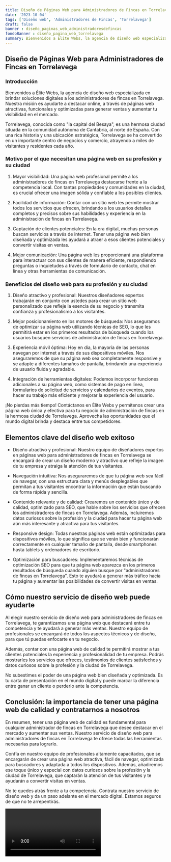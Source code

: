 ```yaml
---
title: Diseño de Páginas Web para Administradores de Fincas en Torrelavega
date: '2023-10-04'
tags: ['Diseño web', 'Administradores de Fincas', 'Torrelavega']
draft: false
banner : diseño_paginas_web_administradoresdefincas
fondoBanner : diseño_pagina_web_torrelavega
summary: Bienvenidos a Élite Webs, la agencia de diseño web especializada en brindar soluciones digitales a los administradores de fincas en Torrelavega. Nuestra misión es ayudarte a destacar online, a través de páginas web atractivas, funcionales y optimizadas para generar ventas y aumentar tu visibilidad en el mercado.
---
```


## Diseño de Páginas Web para Administradores de Fincas en Torrelavega

### Introducción

Bienvenidos a Élite Webs, la agencia de diseño web especializada en brindar soluciones digitales a los administradores de fincas en Torrelavega. Nuestra misión es ayudarte a destacar online, a través de páginas web atractivas, funcionales y optimizadas para generar ventas y aumentar tu visibilidad en el mercado.

Torrelavega, conocida como "la capital del Besaya", es una hermosa ciudad situada en la comunidad autónoma de Cantabria, al norte de España. Con una rica historia y una ubicación estratégica, Torrelavega se ha convertido en un importante centro de negocios y comercio, atrayendo a miles de visitantes y residentes cada año.

### Motivo por el que necesitan una página web en su profesión y su ciudad

1. Mayor visibilidad: Una página web profesional permite a los administradores de fincas en Torrelavega destacarse frente a la competencia local. Con tantas propiedades y comunidades en la ciudad, es crucial ofrecer una imagen sólida y confiable a los posibles clientes.

2. Facilidad de información: Contar con un sitio web les permite mostrar todos los servicios que ofrecen, brindando a los usuarios detalles completos y precisos sobre sus habilidades y experiencia en la administración de fincas en Torrelavega.

3. Captación de clientes potenciales: En la era digital, muchas personas buscan servicios a través de internet. Tener una página web bien diseñada y optimizada les ayudará a atraer a esos clientes potenciales y convertir visitas en ventas.

4. Mejor comunicación: Una página web les proporcionará una plataforma para interactuar con sus clientes de manera eficiente, respondiendo preguntas o inquietudes a través de formulario de contacto, chat en línea y otras herramientas de comunicación.

### Beneficios del diseño web para su profesión y su ciudad

1. Diseño atractivo y profesional: Nuestros diseñadores expertos trabajarán en conjunto con ustedes para crear un sitio web personalizado que refleje la esencia de su negocio y transmita confianza y profesionalismo a los visitantes.

2. Mejor posicionamiento en los motores de búsqueda: Nos aseguramos de optimizar su página web utilizando técnicas de SEO, lo que les permitirá estar en los primeros resultados de búsqueda cuando los usuarios busquen servicios de administración de fincas en Torrelavega.

3. Experiencia móvil óptima: Hoy en día, la mayoría de las personas navegan por internet a través de sus dispositivos móviles. Nos aseguraremos de que su página web sea completamente responsive y se adapte a diferentes tamaños de pantalla, brindando una experiencia de usuario fluida y agradable.

4. Integración de herramientas digitales: Podemos incorporar funciones adicionales a su página web, como sistemas de pago en línea, formularios de solicitud de servicios y calendarios de eventos, para hacer su trabajo más eficiente y mejorar la experiencia del usuario.

¡No pierdas más tiempo! Contáctanos en Élite Webs y permítenos crear una página web única y efectiva para tu negocio de administración de fincas en la hermosa ciudad de Torrelavega. Aprovecha las oportunidades que el mundo digital brinda y destaca entre tus competidores.

<GifSeo />

<Cta />

## Elementos clave del diseño web exitoso

- Diseño atractivo y profesional: Nuestro equipo de diseñadores expertos en páginas web para administradores de fincas en Torrelavega se encargará de crear un diseño moderno y atractivo que refleje la imagen de tu empresa y atraiga la atención de tus visitantes.

- Navegación intuitiva: Nos aseguraremos de que tu página web sea fácil de navegar, con una estructura clara y menús desplegables que permitan a tus visitantes encontrar la información que están buscando de forma rápida y sencilla.

- Contenido relevante y de calidad: Crearemos un contenido único y de calidad, optimizado para SEO, que hable sobre los servicios que ofrecen los administradores de fincas en Torrelavega. Además, incluiremos datos curiosos sobre la profesión y la ciudad para hacer tu página web aún más interesante y atractiva para tus visitantes.

- Responsive design: Todas nuestras páginas web están optimizadas para dispositivos móviles, lo que significa que se verán bien y funcionarán correctamente en cualquier tamaño de pantalla, desde smartphones hasta tablets y ordenadores de escritorio.

- Optimización para buscadores: Implementaremos técnicas de optimización SEO para que tu página web aparezca en los primeros resultados de búsqueda cuando alguien busque por "administradores de fincas en Torrelavega". Esto te ayudará a generar más tráfico hacia tu página y aumentar las posibilidades de convertir visitas en ventas.

## Cómo nuestro servicio de diseño web puede ayudarte

Al elegir nuestro servicio de diseño web para administradores de fincas en Torrelavega, te garantizamos una página web que destacará entre tu competencia y te ayudará a generar más ventas. Nuestro equipo de profesionales se encargará de todos los aspectos técnicos y de diseño, para que tú puedas enfocarte en tu negocio.

Además, contar con una página web de calidad te permitirá mostrar a tus clientes potenciales la experiencia y profesionalidad de tu empresa. Podrás mostrarles los servicios que ofreces, testimonios de clientes satisfechos y datos curiosos sobre la profesión y la ciudad de Torrelavega.

No subestimes el poder de una página web bien diseñada y optimizada. Es tu carta de presentación en el mundo digital y puede marcar la diferencia entre ganar un cliente o perderlo ante la competencia.

## Conclusión: la importancia de tener una página web de calidad y contratarnos a nosotros

En resumen, tener una página web de calidad es fundamental para cualquier administrador de fincas en Torrelavega que desee destacar en el mercado y aumentar sus ventas. Nuestro servicio de diseño web para administradores de fincas en Torrelavega te ofrece todas las herramientas necesarias para lograrlo.

Confía en nuestro equipo de profesionales altamente capacitados, que se encargarán de crear una página web atractiva, fácil de navegar, optimizada para buscadores y adaptada a todos los dispositivos. Además, añadiremos ese toque único y especial con datos curiosos sobre la profesión y la ciudad de Torrelavega, que captarán la atención de tus visitantes y te ayudarán a convertir visitas en ventas.

No te quedes atrás frente a tu competencia. Contrata nuestro servicio de diseño web y da un paso adelante en el mercado digital. Estamos seguros de que no te arrepentirás.

<Video />

<CtaBot job='Administradores de Fincas' city='Torrelavega'/>

<Gmaps query='Torrelavega+españa+maps' />